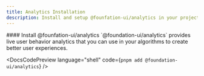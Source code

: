 ```yaml
---
title: Analytics Installation
description: Install and setup @founfation-ui/analytics in your project.
---
```


<DocsSection>
#### Install @founfation-ui/analytics

<DocsTextBlock>
  `@foundation-ui/analytics` provides live user behavior analytics that you can
  use in your algorithms to create better user experiences.
</DocsTextBlock>

<DocsCodePreview language="shell" code={`pnpm add @foundation-ui/analytics`} />
</DocsSection>

<DocsFooter
  prev="/docs/icons/installation"
  next="/docs/uba/use-behavior-analytics"
/>
